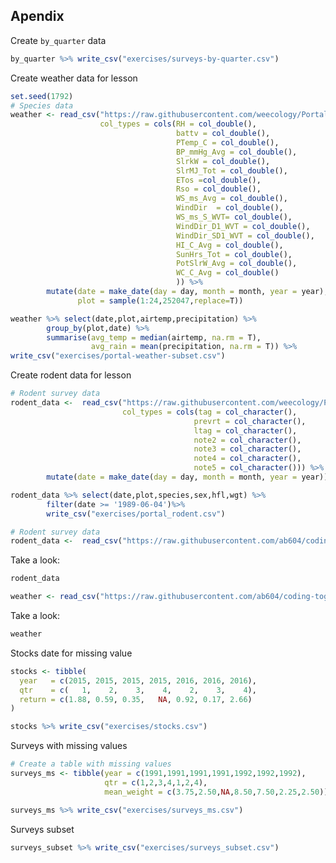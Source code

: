 ## Apendix {-}

Create `by_quarter` data

```r
by_quarter %>% write_csv("exercises/surveys-by-quarter.csv")
```


Create weather data for lesson

```r
set.seed(1792)
# Species data
weather <- read_csv("https://raw.githubusercontent.com/weecology/PortalData/master/Weather/Portal_weather.csv",
                    col_types = cols(RH = col_double(),
                                     battv = col_double(),
                                     PTemp_C = col_double(),
                                     BP_mmHg_Avg = col_double(),
                                     SlrkW = col_double(),
                                     SlrMJ_Tot = col_double(),
                                     ETos =col_double(),
                                     Rso = col_double(),
                                     WS_ms_Avg = col_double(),
                                     WindDir  = col_double(),
                                     WS_ms_S_WVT= col_double(),
                                     WindDir_D1_WVT = col_double(),
                                     WindDir_SD1_WVT = col_double(),
                                     HI_C_Avg = col_double(),     
                                     SunHrs_Tot = col_double(),
                                     PotSlrW_Avg = col_double(), 
                                     WC_C_Avg = col_double()
                                     )) %>% 
        mutate(date = make_date(day = day, month = month, year = year), 
               plot = sample(1:24,252047,replace=T))

weather %>% select(date,plot,airtemp,precipitation) %>%
        group_by(plot,date) %>% 
        summarise(avg_temp = median(airtemp, na.rm = T), 
                  avg_rain = mean(precipitation, na.rm = T)) %>% 
write_csv("exercises/portal-weather-subset.csv")
```

Create rodent data for lesson

```r
# Rodent survey data
rodent_data <-  read_csv("https://raw.githubusercontent.com/weecology/PortalData/master/Rodents/Portal_rodent.csv",
                         col_types = cols(tag = col_character(),
                                         prevrt = col_character(),
                                         ltag = col_character(),
                                         note2 = col_character(),
                                         note3 = col_character(), 
                                         note4 = col_character(), 
                                         note5 = col_character())) %>% 
        mutate(date = make_date(day = day, month = month, year = year))

rodent_data %>% select(date,plot,species,sex,hfl,wgt) %>%
        filter(date >= '1989-06-04')%>% 
        write_csv("exercises/portal_rodent.csv")
```

```r
# Rodent survey data
rodent_data <-  read_csv("https://raw.githubusercontent.com/ab604/coding-together/master/exercises/portal_rodent.csv")
```

Take a look:

```r
rodent_data
```


```r
weather <- read_csv("https://raw.githubusercontent.com/ab604/coding-together/master/exercises/portal-weather-subset.csv")
```

Take a look:

```r
weather
```

Stocks date for missing value

```r
stocks <- tibble(
  year   = c(2015, 2015, 2015, 2015, 2016, 2016, 2016),
  qtr    = c(   1,    2,    3,    4,    2,    3,    4),
  return = c(1.88, 0.59, 0.35,   NA, 0.92, 0.17, 2.66)
)

stocks %>% write_csv("exercises/stocks.csv")
```

Surveys with missing values

```r
# Create a table with missing values
surveys_ms <- tibble(year = c(1991,1991,1991,1991,1992,1992,1992),
                     qtr = c(1,2,3,4,1,2,4),
                     mean_weight = c(3.75,2.50,NA,8.50,7.50,2.25,2.50))

surveys_ms %>% write_csv("exercises/surveys_ms.csv")
```

Surveys subset

```r
surveys_subset %>% write_csv("exercises/surveys_subset.csv")
```

